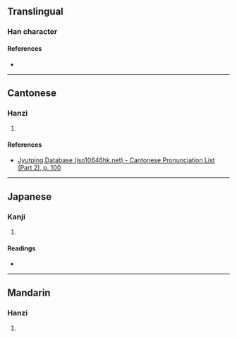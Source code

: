 {{character info/new}}
==Translingual==

===Han character===
{{Han char|rn=46|rad=山|as=08|sn=11|four=25781|canj=UJLO|ids=⿰山疌}}

====References====
* {{Han ref|kx=0315.040|dkj=08210|dj=0615.240|hdz=10779.010|uh=5D28|ud=23848|bh=D4FA|bd=54522}}

----

==Cantonese==

===Hanzi===
{{yue-hanzi|jyut=[[zip6]]|y=jip6}}

# {{rfdef|yue|sort=山08}}

====References====
* [http://www.iso10646hk.net/jp/document/download.jsp Jyutping Database (iso10646hk.net) - Cantonese Pronunciation List (Part 2), p. 100]

----

==Japanese==

===Kanji===
{{ja-kanji|grade=|rs=山08}}

# {{rfdef|ja|sort=山08}}

====Readings====
* {{ja-readings|on=[[せふ]] (sefu), [[ぜふ]] (zefu)|kun=}}

----

==Mandarin==

===Hanzi===
{{cmn-hanzi|pin=[[jié]] ([[jie2]])|wg=chieh<sup>2</sup>}}

# {{rfdef|cmn|sort=山08}}